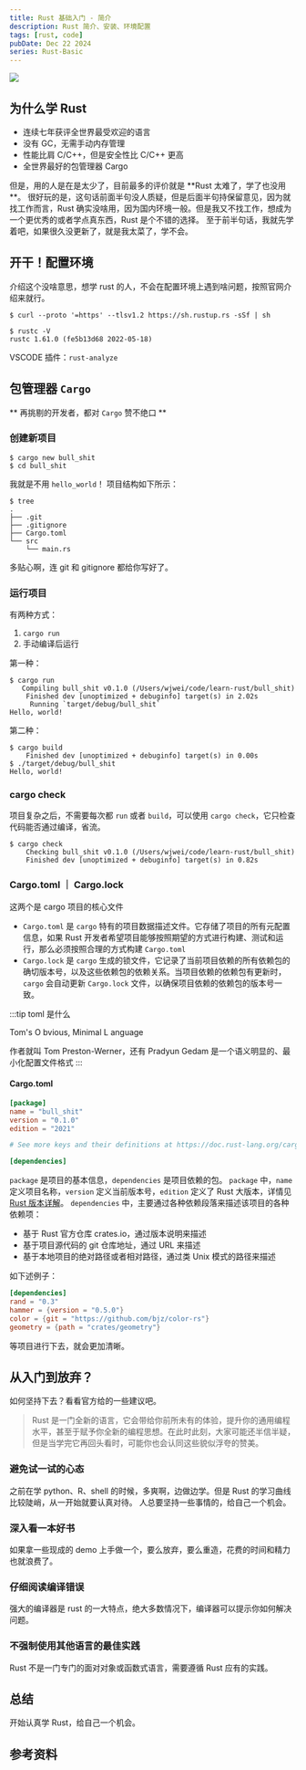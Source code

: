 ```yaml
---
title: Rust 基础入门 - 简介
description: Rust 简介、安装、环境配置
tags: [rust, code]
pubDate: Dec 22 2024
series: Rust-Basic
---
```



<img
  className="Badges"
  src="https://img.shields.io/badge/Author-WenjieWei-ff69b4?style=for-the-badge&logo=appveyor"
/>

## 为什么学 Rust

- 连续七年获评全世界最受欢迎的语言
- 没有 GC，无需手动内存管理
- 性能比肩 C/C++，但是安全性比 C/C++ 更高
- 全世界最好的包管理器 Cargo

但是，用的人是在是太少了，目前最多的评价就是 **Rust 太难了，学了也没用 **。
很好玩的是，这句话前面半句没人质疑，但是后面半句持保留意见，因为就找工作而言，Rust 确实没啥用，因为国内环境一般。但是我又不找工作，想成为一个更优秀的或者学点真东西，Rust 是个不错的选择。
至于前半句话，我就先学着吧，如果很久没更新了，就是我太菜了，学不会。

## 开干！配置环境

介绍这个没啥意思，想学 rust 的人，不会在配置环境上遇到啥问题，按照官网介绍来就行。

```shell
$ curl --proto '=https' --tlsv1.2 https://sh.rustup.rs -sSf | sh
```

```shell
$ rustc -V
rustc 1.61.0 (fe5b13d68 2022-05-18)
```

VSCODE 插件：`rust-analyze`

## 包管理器 `Cargo`

** 再挑剔的开发者，都对 `Cargo` 赞不绝口 **

### 创建新项目

```shell
$ cargo new bull_shit
$ cd bull_shit
```

我就是不用 `hello_world`！
项目结构如下所示：

```shell
$ tree
.
├── .git
├── .gitignore
├── Cargo.toml
└── src
    └── main.rs

```

多贴心啊，连 git 和 gitignore 都给你写好了。

### 运行项目

有两种方式：

1. `cargo run`
2. 手动编译后运行

第一种：

```shell
$ cargo run
   Compiling bull_shit v0.1.0 (/Users/wjwei/code/learn-rust/bull_shit)
    Finished dev [unoptimized + debuginfo] target(s) in 2.02s
     Running `target/debug/bull_shit`
Hello, world!
```

第二种：

```shell
$ cargo build
    Finished dev [unoptimized + debuginfo] target(s) in 0.00s
$ ./target/debug/bull_shit
Hello, world!
```

### cargo check

项目复杂之后，不需要每次都 `run` 或者 `build`，可以使用 `cargo check`，它只检查代码能否通过编译，省流。

```shell
$ cargo check
    Checking bull_shit v0.1.0 (/Users/wjwei/code/learn-rust/bull_shit)
    Finished dev [unoptimized + debuginfo] target(s) in 0.82s
```

### Cargo.toml ｜ Cargo.lock

这两个是 cargo 项目的核心文件

- `Cargo.toml` 是 `cargo` 特有的项目数据描述文件。它存储了项目的所有元配置信息，如果 Rust 开发者希望项目能够按照期望的方式进行构建、测试和运行，那么必须按照合理的方式构建 `Cargo.toml`
- `Cargo.lock` 是 `cargo` 生成的锁文件，它记录了当前项目依赖的所有依赖包的确切版本号，以及这些依赖包的依赖关系。当项目依赖的依赖包有更新时，`cargo` 会自动更新 `Cargo.lock` 文件，以确保项目依赖的依赖包的版本号一致。

:::tip toml 是什么

<highlight color="#25c2a0">T</highlight>om's <highlight color="#25c2a0">
  O
</highlight>bvious, <highlight color="#25c2a0">M</highlight>inimal <highlight color="#25c2a0">
  L
</highlight>anguage

作者就叫 Tom Preston-Werner，还有 Pradyun Gedam
是一个语义明显的、最小化配置文件格式
:::

#### Cargo.toml

```toml
[package]
name = "bull_shit"
version = "0.1.0"
edition = "2021"

# See more keys and their definitions at https://doc.rust-lang.org/cargo/reference/manifest.html

[dependencies]
```

`package` 是项目的基本信息，`dependencies` 是项目依赖的包。
`package` 中，`name` 定义项目名称，`version` 定义当前版本号，`edition` 定义了 Rust 大版本，详情见 [Rust 版本详解](https://course.rs/appendix/rust-version.html)。
`dependencies` 中，主要通过各种依赖段落来描述该项目的各种依赖项：

- 基于 Rust 官方仓库 crates.io，通过版本说明来描述
- 基于项目源代码的 git 仓库地址，通过 URL 来描述
- 基于本地项目的绝对路径或者相对路径，通过类 Unix 模式的路径来描述

如下述例子：

```toml
[dependencies]
rand = "0.3"
hammer = {version = "0.5.0"}
color = {git = "https://github.com/bjz/color-rs"}
geometry = {path = "crates/geometry"}
```

等项目进行下去，就会更加清晰。

## 从入门到放弃？

如何坚持下去？看看官方给的一些建议吧。

> Rust 是一门全新的语言，它会带给你前所未有的体验，提升你的通用编程水平，甚至于赋予你全新的编程思想。在此时此刻，大家可能还半信半疑，但是当学完它再回头看时，可能你也会认同这些貌似浮夸的赞美。

### 避免试一试的心态

之前在学 python、R、shell 的时候，多爽啊，边做边学。但是 Rust 的学习曲线比较陡峭，从一开始就要认真对待。
人总要坚持一些事情的，给自己一个机会。

### 深入看一本好书

如果拿一些现成的 demo 上手做一个，要么放弃，要么重造，花费的时间和精力也就浪费了。

### 仔细阅读编译错误

强大的编译器是 rust 的一大特点，绝大多数情况下，编译器可以提示你如何解决问题。

### 不强制使用其他语言的最佳实践

Rust 不是一门专门的面对对象或函数式语言，需要遵循 Rust 应有的实践。

## 总结

开始认真学 Rust，给自己一个机会。

## 参考资料
